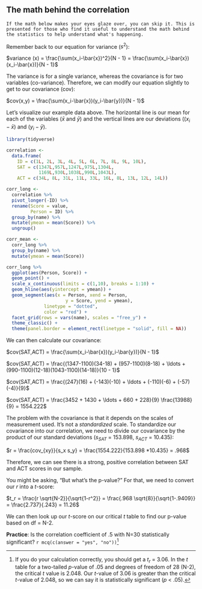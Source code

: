 ## The math behind the correlation

```block
If the math below makes your eyes glaze over, you can skip it. This is presented for those who find it useful to understand the math behind the statistics to help understand what's happening.
```

Remember back to our equation for variance ($s^2$):

$variance (x) = \frac{\sum(x_i-\bar{x})^2}{N - 1} = \frac{\sum(x_i-\bar{x})(x_i-\bar{x})}{N - 1}$

The variance is for a single variance, whereas the covariance is for two variables (co-variance). Therefore, we can modify our equation slightly to get to our covariance (cov):

$cov(x,y) = \frac{\sum(x_i-\bar{x})(y_i-\bar{y})}{N - 1}$

Let's visualize our example data above. The horizontal line is our mean for each of the variables ($\bar{x}$ and $\bar{y}$) and the vertical lines are our deviations (($x_i - \bar{x}$) and ($y_i - \bar{y}$).

```r
library(tidyverse)

correlation <- 
  data.frame(
    ID = c(1L, 2L, 3L, 4L, 5L, 6L, 7L, 8L, 9L, 10L),
    SAT = c(1347L,957L,1247L,975L,1304L,
            1169L,930L,1038L,990L,1043L),
    ACT = c(34L, 8L, 31L, 11L, 33L, 16L, 8L, 13L, 12L, 14L))

corr_long <-
  correlation %>%
  pivot_longer(-ID) %>%
  rename(Score = value,
         Person = ID) %>%
  group_by(name) %>%
  mutate(ymean = mean(Score)) %>%
  ungroup()

corr_mean <- 
  corr_long %>%
  group_by(name) %>%
  mutate(ymean = mean(Score))

corr_long %>%
  ggplot(aes(Person, Score)) +
  geom_point() +
  scale_x_continuous(limits = c(1,10), breaks = 1:10) + 
  geom_hline(aes(yintercept = ymean)) +
  geom_segment(aes(x = Person, xend = Person, 
                      y = Score, yend = ymean),
              linetype = "dotted",
              color = "red") +
  facet_grid(rows = vars(name), scales = "free_y") +
  theme_classic() +
  theme(panel.border = element_rect(linetype = "solid", fill = NA))
```

We can then calculate our covariance:

$cov(SAT,ACT) = \frac{\sum(x_i-\bar{x})(y_i-\bar{y})}{N - 1}$

$cov(SAT,ACT) = \frac{(1347-1100)(34-18) + (957-1100)(8-18) + \ldots + (990-1100)(12-18)(1043-1100)(14-18)}{10 - 1}$

$cov(SAT,ACT) = \frac{(247)(16) + (-143)(-10) + \ldots + (-110)(-6) + (-57)(-4)}{9}$

$cov(SAT,ACT) = \frac{3452 + 1430 + \ldots + 660 + 228}{9} \frac{13988}{9} = 1554.222$

The problem with the covariance is that it depends on the scales of measurement used. It's not a *standardized* scale. To standardize our covariance into our correlation, we need to divide our covariance by the product of our standard deviations ($s_{SAT}$ = 153.898, $s_{ACT}$ = 10.435):

$r = \frac{cov_{xy}}{s_x s_y} = \frac{1554.222}{153.898 *10.435} = .968$

Therefore, we can see there is a strong, positive correlation between SAT and ACT scores in our sample.

You might be asking, "But what's the p-value?" For that, we need to convert our *r* into a *t*-score:

$t_r = \frac{r \sqrt{N-2}}{\sqrt{1-r^2}} = \frac{.968 \sqrt{8}}{\sqrt{1-.9409}} = \frac{2.737}{.243} = 11.26$

We can then look up our *t*-score on our critical *t* table to find our p-value based on df = N-2.

**Practice**: Is the correlation coefficient of .5 with N=30 statistically significant? `r mcq(c(answer = "yes", "no"))`[^appendix-c_correlation_math-1]

[^appendix-c_correlation_math-1]: If you do your calculation correctly, you should get a $t_r$ = 3.06. In the *t* table for a two-tailed *p*-value of .05 and degrees of freedom of 28 (N-2), the critical *t* value is 2.048. Our *t*-value of 3.06 is greater than the critical *t*-value of 2.048, so we can say it is statistically significant (*p* \< .05).
